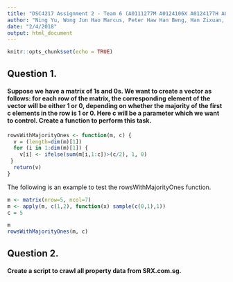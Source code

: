 ```yaml
---
title: "DSC4217 Assignment 2 - Team 6 (A0111277M A0124106X A0124177H A0129519X A0130771M)"
author: "Ning Yu, Wong Jun Hao Marcus, Peter Haw Han Beng, Han Zixuan, Daniel Wong Sing Dong"
date: "2/4/2018"
output: html_document
---
```


```r
knitr::opts_chunk$set(echo = TRUE)
```

## Question 1.
#### Suppose we have a matrix of 1s and 0s. We want to create a vector as follows: for each row of the matrix, the corresponding element of the vector will be either 1 or 0, depending on whether the majority of the first c elements in the row is 1 or 0. Here c will be a parameter which we want to control. Create a function to perform this task.

```r
rowsWithMajorityOnes <- function(m, c) {
  v = (length=dim(m)[1])
  for (i in 1:dim(m)[1]) {
    v[i] <- ifelse(sum(m[i,1:c])>(c/2), 1, 0)
 }
  return(v)
}
```

The following is an example to test the rowsWithMajorityOnes function.
```r
m <- matrix(nrow=5, ncol=7) 
m <- apply(m, c(1,2), function(x) sample(c(0,1),1))
c = 5

m
rowsWithMajorityOnes(m, c)
```

## Question 2.
#### Create a script to crawl all property data from SRX.com.sg.

```r

```
